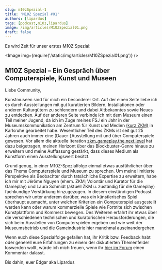 ```yaml
---
slug: m10zSpezial-1
title: 'M10Z Spezial #01'
authors: [lipardus]
tags: [podcast,m10z,lipardus]
image: /img/articles/M10ZSpezial01.png
draft: false
---
```



Es wird Zeit für unser erstes M10Z Spezial:

<Image img={require('/static/img/articles/M10ZSpezial01.png')} />

<!--truncate-->

## M10Z Spezial – Ein Gespräch über Computerspiele, Kunst und Museen

Liebe Community,

Kunstmuseen sind für mich ein besonderer Ort. Auf der einen Seite liebe ich es durch Ausstellungen mit gut kuratierten Bildern, Installationen oder anderen Kulturgütern zu schlendern und dabei Altbekanntes sowie Neues zu entdecken. Auf der anderen Seite verbinde ich mit dem Museum einen Teil meiner Jugend, da ich im Zuge meines FSJ ein Jahr in der Museumskommunikation am Zentrum für Kunst und Medien [(kurz ZKM)](https://zkm.de/de) in Karlsruhe gearbeitet habe. Wesentlicher Teil des ZKMs ist seit gut 25 Jahren auch immer eine (Dauer-)Ausstellung mit und über Computerspiele gewesen. Vor allem die aktuelle Iteration [zkm_gameplay.the next level](https://zkm.de/de/ausstellung/2018/09/zkmgameplay-the-next-level) hat dazu beigetragen, meinen Horizont über das Blockbuster-Genre hinaus zu erweitern und meine Auffassung gestärkt, dass dieses Medium als Kunstform einen Ausstellungswert besitzt.

Grund genug, in einer M10Z-Spezialfolge einmal etwas ausführlicher über das Thema Computerspiele und Museum zu sprechen. Um meine limitierte Perspektive als Beobachter durch tatsächliche Expertise zu erweitern, habe ich mir mit Jérôme Nguyen (ehem. ZKM; Volontär und Kurator für die Gameplay) und Laura Schmidt (aktuell ZKM u. zuständig für die Gameplay) fachkundige Verstärkung hinzugezogen. In diesem einstündigen Podcast sprechen wir unter anderem darüber, was ein künstlerisches Spiel überhaupt ausmacht, unter welchen Kriterien ein Computerspiel ausgestellt werden kann oder warum kommerzielle Spiele wie Fortnite sich zwischen Kunstplattform und Kommerz bewegen. Des Weiteren erfahrt ihr etwas über die verschiedenen technischen und kuratorischen Herausforderungen, die sich beim Ausstellen von Computerspielen ergeben und wie weit der Museumsbetrieb und die Gameindustrie hier manchmal auseinandergehen.

Wenn euch diese Spezialfolge gefallen hat, ihr Kritik bzw. Feedback habt oder generell eure Erfahrungen zu einem der diskutierten Themenfelder loswerden wollt, würde ich mich freuen, wenn ihr [hier im Forum](https://community.wasted.de/c/m10z/) einen Kommentar dalasst.

Bis dahin,
euer Edgar aka Lipardus

<ReactPlayer
    width="100%"
    height="50px"
    controls
    url='https://m10z.picnotes.de/Spezial/M10ZSpezial_001.mp3'
/>
